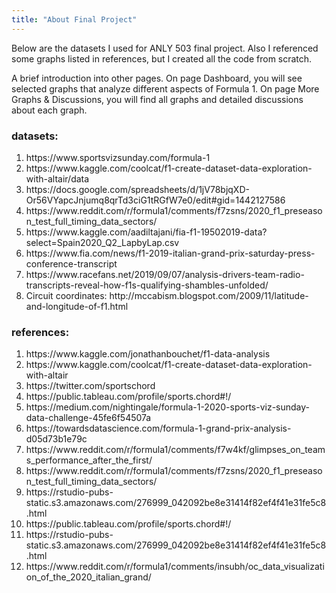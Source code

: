 ```yaml
---
title: "About Final Project"
---
```


Below are the datasets I used for ANLY 503 final project. Also I referenced some graphs listed in references, but I created all the code from scratch.  
  
A brief introduction into other pages. On page Dashboard, you will see selected graphs that analyze different aspects of Formula 1. On page More Graphs & Discussions, you will find all graphs and detailed discussions about each graph.  

### datasets:
1. https://www.sportsvizsunday.com/formula-1  
2. https://www.kaggle.com/coolcat/f1-create-dataset-data-exploration-with-altair/data  
3. https://docs.google.com/spreadsheets/d/1jV78bjqXD-Or56VYapcJnjumq8qrTd3ciG1tRGfW7e0/edit#gid=1442127586  
4. https://www.reddit.com/r/formula1/comments/f7zsns/2020_f1_preseason_test_full_timing_data_sectors/  
5. https://www.kaggle.com/aadiltajani/fia-f1-19502019-data?select=Spain2020_Q2_LapbyLap.csv  
6. https://www.fia.com/news/f1-2019-italian-grand-prix-saturday-press-conference-transcript  
7. https://www.racefans.net/2019/09/07/analysis-drivers-team-radio-transcripts-reveal-how-f1s-qualifying-shambles-unfolded/  
8. Circuit coordinates: http://mccabism.blogspot.com/2009/11/latitude-and-longitude-of-f1.html  

### references:  
1. https://www.kaggle.com/jonathanbouchet/f1-data-analysis  
2. https://www.kaggle.com/coolcat/f1-create-dataset-data-exploration-with-altair  
3. https://twitter.com/sportschord  
4. https://public.tableau.com/profile/sports.chord#!/  
5. https://medium.com/nightingale/formula-1-2020-sports-viz-sunday-data-challenge-45fe6f54507a  
6. https://towardsdatascience.com/formula-1-grand-prix-analysis-d05d73b1e79c  
7. https://www.reddit.com/r/formula1/comments/f7w4kf/glimpses_on_teams_performance_after_the_first/  
8. https://www.reddit.com/r/formula1/comments/f7zsns/2020_f1_preseason_test_full_timing_data_sectors/  
9. https://rstudio-pubs-static.s3.amazonaws.com/276999_042092be8e31414f82ef4f41e31fe5c8.html  
10. https://public.tableau.com/profile/sports.chord#!/  
11. https://rstudio-pubs-static.s3.amazonaws.com/276999_042092be8e31414f82ef4f41e31fe5c8.html  
12. https://www.reddit.com/r/formula1/comments/insubh/oc_data_visualization_of_the_2020_italian_grand/  





